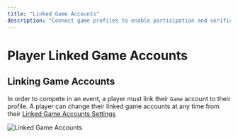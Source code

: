 ```yaml
---
title: "Linked Game Accounts"
description: "Connect game profiles to enable participation and verification."
---
```

# Player Linked Game Accounts

## Linking Game Accounts
In order to compete in an event, a player must link their `Game` account to their profile. A player can change their linked game accounts at any time from their [Linked Game Accounts Settings](https://mettlestate.com/profile/settings/gaming-accounts)

![Linked Game Accounts](/images/screenshots/linked-game-accounts.png)

